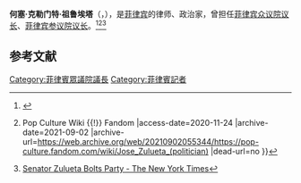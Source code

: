 '''何塞·克勒门特·祖鲁埃塔'''（{{lang-en|'''Jose Clemente Zulueta'''}}，{{bd|1889年|11月23日|1972年|12月6日|catIdx=J}}），是[[菲律宾|菲律宾]]的律师、政治家，曾担任[[菲律宾众议院议长|菲律宾众议院议长]]、[[菲律宾参议院议长|菲律宾参议院议长]]。<ref>{{Cite web |url=http://legacy.senate.gov.ph/senators/former_senators/jose_zulueta.htm |title=Senators Profile - Jose C. Zulueta - Senate of the Philippines |access-date=2020-11-24 |archive-date=2022-02-24 |archive-url=https://web.archive.org/web/20220224205854/http://legacy.senate.gov.ph/senators/former_senators/jose_zulueta.htm |dead-url=no }}</ref><ref>{{Cite web |url=https://pop-culture.fandom.com/wiki/Jose_Zulueta_(politician) |title=Jose Zulueta (politician) {{!}} Pop Culture Wiki {{!}} Fandom |access-date=2020-11-24 |archive-date=2021-09-02 |archive-url=https://web.archive.org/web/20210902055344/https://pop-culture.fandom.com/wiki/Jose_Zulueta_(politician) |dead-url=no }}</ref><ref>[https://www.nytimes.com/1953/10/25/archives/senator-zulueta-bolts-party.html Senator Zulueta Bolts Party - The New York Times]</ref>

== 参考文献 ==
{{Reflist}}

[[Category:菲律賓眾議院議長|Category:菲律賓眾議院議長]]
[[Category:菲律賓記者|Category:菲律賓記者]]